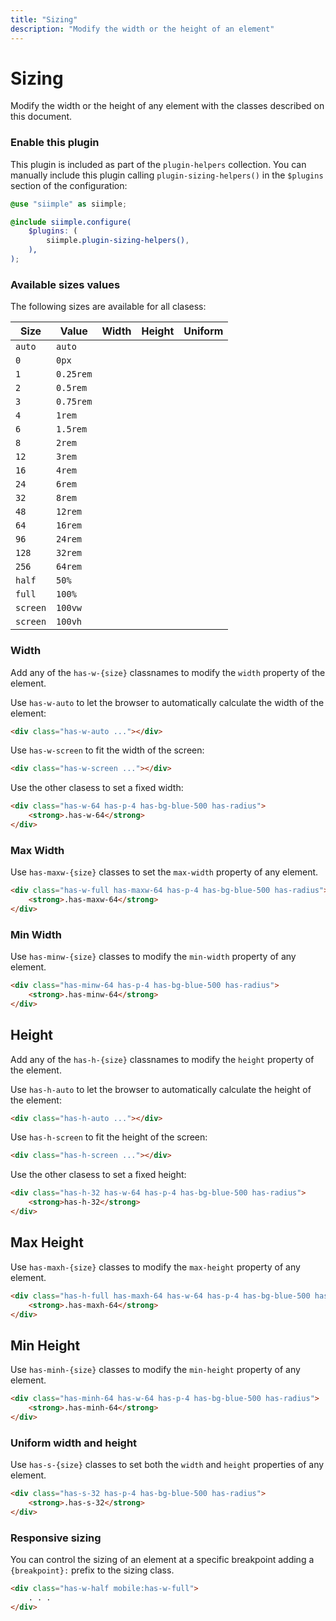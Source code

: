 ```yaml
---
title: "Sizing"
description: "Modify the width or the height of an element"
---
```


# Sizing

Modify the width or the height of any element with the classes described on this document.


### Enable this plugin

This plugin is included as part of the `plugin-helpers` collection. You can manually include this plugin calling `plugin-sizing-helpers()` in the `$plugins` section of the configuration:

```scss
@use "siimple" as siimple;

@include siimple.configure(
    $plugins: (
        siimple.plugin-sizing-helpers(),
    ),
);
```


### Available sizes values

The following sizes are available for all clasess:

| Size     | Value     | Width | Height | Uniform |
|----------|-----------|-------|--------|---------|
| `auto`   | `auto`    | <i className="siimple-icon is-check has-text-green-700"></i> | <i className="siimple-icon is-check has-text-green-700"></i> | <i className="siimple-icon is-check has-text-green-700"></i> | 
| `0`      | `0px`     | <i className="siimple-icon is-check has-text-green-700"></i> | <i className="siimple-icon is-check has-text-green-700"></i> | <i className="siimple-icon is-check has-text-green-700"></i> | 
| `1`      | `0.25rem` | <i className="siimple-icon is-check has-text-green-700"></i> | <i className="siimple-icon is-check has-text-green-700"></i> | <i className="siimple-icon is-check has-text-green-700"></i> | 
| `2`      | `0.5rem`  | <i className="siimple-icon is-check has-text-green-700"></i> | <i className="siimple-icon is-check has-text-green-700"></i> | <i className="siimple-icon is-check has-text-green-700"></i> | 
| `3`      | `0.75rem` | <i className="siimple-icon is-check has-text-green-700"></i> | <i className="siimple-icon is-check has-text-green-700"></i> | <i className="siimple-icon is-check has-text-green-700"></i> | 
| `4`      | `1rem`    | <i className="siimple-icon is-check has-text-green-700"></i> | <i className="siimple-icon is-check has-text-green-700"></i> | <i className="siimple-icon is-check has-text-green-700"></i> | 
| `6`      | `1.5rem`  | <i className="siimple-icon is-check has-text-green-700"></i> | <i className="siimple-icon is-check has-text-green-700"></i> | <i className="siimple-icon is-check has-text-green-700"></i> | 
| `8`      | `2rem`    | <i className="siimple-icon is-check has-text-green-700"></i> | <i className="siimple-icon is-check has-text-green-700"></i> | <i className="siimple-icon is-check has-text-green-700"></i> | 
| `12`     | `3rem`    | <i className="siimple-icon is-check has-text-green-700"></i> | <i className="siimple-icon is-check has-text-green-700"></i> | <i className="siimple-icon is-check has-text-green-700"></i> | 
| `16`     | `4rem`    | <i className="siimple-icon is-check has-text-green-700"></i> | <i className="siimple-icon is-check has-text-green-700"></i> | <i className="siimple-icon is-check has-text-green-700"></i> | 
| `24`     | `6rem`    | <i className="siimple-icon is-check has-text-green-700"></i> | <i className="siimple-icon is-check has-text-green-700"></i> | <i className="siimple-icon is-check has-text-green-700"></i> | 
| `32`     | `8rem`    | <i className="siimple-icon is-check has-text-green-700"></i> | <i className="siimple-icon is-check has-text-green-700"></i> | <i className="siimple-icon is-check has-text-green-700"></i> | 
| `48`     | `12rem`   | <i className="siimple-icon is-check has-text-green-700"></i> | <i className="siimple-icon is-check has-text-green-700"></i> | <i className="siimple-icon is-check has-text-green-700"></i> | 
| `64`     | `16rem`   | <i className="siimple-icon is-check has-text-green-700"></i> | <i className="siimple-icon is-check has-text-green-700"></i> | <i className="siimple-icon is-check has-text-green-700"></i> | 
| `96`     | `24rem`   | <i className="siimple-icon is-check has-text-green-700"></i> | <i className="siimple-icon is-check has-text-green-700"></i> | <i className="siimple-icon is-check has-text-green-700"></i> | 
| `128`    | `32rem`   | <i className="siimple-icon is-check has-text-green-700"></i> | <i className="siimple-icon is-check has-text-green-700"></i> | <i className="siimple-icon is-check has-text-green-700"></i> | 
| `256`    | `64rem`   | <i className="siimple-icon is-check has-text-green-700"></i> | <i className="siimple-icon is-check has-text-green-700"></i> | <i className="siimple-icon is-check has-text-green-700"></i> | 
| `half`   | `50%`     | <i className="siimple-icon is-check has-text-green-700"></i> | <i className="siimple-icon is-check has-text-green-700"></i> | <i className="siimple-icon is-check has-text-green-700"></i> | 
| `full`   | `100%`    | <i className="siimple-icon is-check has-text-green-700"></i> | <i className="siimple-icon is-check has-text-green-700"></i> | <i className="siimple-icon is-check has-text-green-700"></i> | 
| `screen` | `100vw`   | <i className="siimple-icon is-check has-text-green-700"></i> | <i className="siimple-icon is-cross has-text-red-600"></i>   | <i className="siimple-icon is-cross has-text-red-600"></i> | 
| `screen` | `100vh`   | <i className="siimple-icon is-cross has-text-red-600"></i>   | <i className="siimple-icon is-check has-text-green-700"></i> | <i className="siimple-icon is-cross has-text-red-600"></i> | 



### Width

Add any of the `has-w-{size}` classnames to modify the `width` property of the element.


Use `has-w-auto` to let the browser to automatically calculate the width of the element: 

```html
<div class="has-w-auto ..."></div>
```

Use `has-w-screen` to fit the width of the screen:

```html
<div class="has-w-screen ..."></div>
```

Use the other clasess to set a fixed width:

```html live=true centered=true bg=blue-200 color=white
<div class="has-w-64 has-p-4 has-bg-blue-500 has-radius">
    <strong>.has-w-64</strong>
</div>
```


### Max Width

Use `has-maxw-{size}` classes to set the `max-width` property of any element.

```html live=true centered=true bg=blue-200 color=white
<div class="has-w-full has-maxw-64 has-p-4 has-bg-blue-500 has-radius">
    <strong>.has-maxw-64</strong>
</div>
```


### Min Width

Use `has-minw-{size}` classes to modify the `min-width` property of any element.


```html live=true centered=true bg=blue-200 color=white
<div class="has-minw-64 has-p-4 has-bg-blue-500 has-radius">
    <strong>.has-minw-64</strong>
</div>
```


## Height

Add any of the `has-h-{size}` classnames to modify the `height` property of the element.

Use `has-h-auto` to let the browser to automatically calculate the height of the element: 

```html
<div class="has-h-auto ..."></div>
```

Use `has-h-screen` to fit the height of the screen:

```html
<div class="has-h-screen ..."></div>
```

Use the other clasess to set a fixed height:

```html live=true centered=true bg=blue-200 color=white
<div class="has-h-32 has-w-64 has-p-4 has-bg-blue-500 has-radius">
    <strong>has-h-32</strong>
</div>
```


## Max Height

Use `has-maxh-{size}` classes to modify the `max-height` property of any element.

```html live=true centered=true bg=blue-200 color=white
<div class="has-h-full has-maxh-64 has-w-64 has-p-4 has-bg-blue-500 has-radius">
    <strong>.has-maxh-64</strong>
</div>
```


## Min Height

Use `has-minh-{size}` classes to modify the `min-height` property of any element.

```html live=true centered=true bg=blue-200 color=white
<div class="has-minh-64 has-w-64 has-p-4 has-bg-blue-500 has-radius">
    <strong>.has-minh-64</strong>
</div>
```


### Uniform width and height

Use `has-s-{size}` classes to set both the `width` and `height` properties of any element.

```html live=true centered=true bg=blue-200 color=white
<div class="has-s-32 has-p-4 has-bg-blue-500 has-radius">
    <strong>.has-s-32</strong>
</div>
```


### Responsive sizing

You can control the sizing of an element at a specific breakpoint adding a `{breakpoint}:` prefix to the sizing class.

```html
<div class="has-w-half mobile:has-w-full">
    . . .
</div>
``` 

